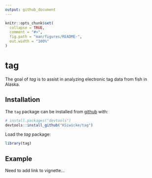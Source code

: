 ```yaml
---
output: github_document
---
```


<!-- README.md is generated from README.Rmd. Please edit that file -->

```r
knitr::opts_chunk$set(
  collapse = TRUE,
  comment = "#>",
  fig.path = "man/figures/README-",
  out.width = "100%"
)
```

# tag

<!-- badges: start -->
<!-- badges: end -->

The goal of *tag* is to assist in analyzing electronic tag data from fish in Alaska.

## Installation
The `tag` package can be installed from [github](https://github.com/KSiwicke/tag) with:
```r
# install.packages("devtools")
devtools::install_github("KSiwicke/tag")
```

Load the *tag* package:
```r
library(tag)
```

## Example

Need to add link to vignette...
